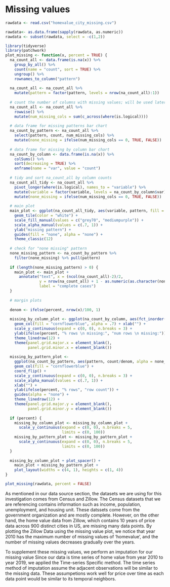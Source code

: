 # Missing values



```r

rawdata <- read.csv("homevalue_city_missing.csv")

rawdata<- as.data.frame(sapply(rawdata, as.numeric))
rawdata <- subset(rawdata, select = -c(1,2))
```


```r
library(tidyverse)
library(patchwork)
plot_missing <- function(x, percent = TRUE) {	
  na_count_all <- data.frame(is.na(x)) %>%	
    group_by_all() %>%	
    count(name = "count", sort = TRUE) %>%	
    ungroup() %>%	
    rownames_to_column("pattern")	
  
  na_count_all <- na_count_all %>% 
    mutate(pattern = factor(pattern, levels = nrow(na_count_all):1))
  
  # count the number of columns with missing values; will be used later to determine if there's a "none missing" pattern	
  na_count_all <- na_count_all %>% 	
    rowwise() %>%	
    mutate(num_missing_cols = sum(c_across(where(is.logical))))	
  
  # data frame for missing patterns bar chart	
  na_count_by_pattern <- na_count_all %>% 	
    select(pattern, count, num_missing_cols) %>% 	
    mutate(none_missing = ifelse(num_missing_cols == 0, TRUE, FALSE))
  
  # data frame for missing by column bar chart	
  na_count_by_column <- data.frame(is.na(x)) %>%	
    colSums() %>% 	
    sort(decreasing = TRUE) %>% 	
    enframe(name = "var", value = "count")	
  
  # tidy and sort na_count_all by column counts	
  na_count_all_tidy <- na_count_all %>% 	
    pivot_longer(where(is.logical), names_to = "variable") %>%	
    mutate(variable = factor(variable, levels = na_count_by_column$var))  %>% 	
    mutate(none_missing = ifelse(num_missing_cols == 0, TRUE, FALSE))	
  
  # main plot
  main_plot <- ggplot(na_count_all_tidy, aes(variable, pattern, fill = factor(value), alpha = none_missing)) +	
    geom_tile(color = "white") +	
    scale_fill_manual(values = c("grey70", "mediumpurple")) +	
    scale_alpha_manual(values = c(.7, 1)) +	
    ylab("missing pattern") +	
    guides(fill = "none", alpha = "none") +	
    theme_classic(12)	
  
  # check for "none missing" pattern
  none_missing_pattern <- na_count_by_pattern %>%
    filter(none_missing) %>% pull(pattern)
  
  if (length(none_missing_pattern) > 0) {	
    main_plot <- main_plot +	
      annotate("text", x = (ncol(na_count_all)-2)/2,	
               y = nrow(na_count_all) + 1 - as.numeric(as.character(none_missing_pattern)),	
               label = "complete cases")	
  }	
  
  # margin plots
  
  denom <- ifelse(percent, nrow(x)/100, 1)
  
  missing_by_column_plot <- ggplot(na_count_by_column, aes(fct_inorder(var), count/denom)) +	
    geom_col(fill = "cornflowerblue", alpha = .7) + xlab("") +	
    scale_y_continuous(expand = c(0, 0), n.breaks = 3) +	
    ylab(ifelse(percent, "% rows \n missing:", "num rows \n missing:")) +	
    theme_linedraw(12) + 	
    theme(panel.grid.major.x = element_blank(),	
          panel.grid.minor.x = element_blank())	
  
  missing_by_pattern_plot <- 
    ggplot(na_count_by_pattern, aes(pattern, count/denom, alpha = none_missing)) +
    geom_col(fill = "cornflowerblue") +
    coord_flip() +
    scale_y_continuous(expand = c(0, 0), n.breaks = 3) +
    scale_alpha_manual(values = c(.7, 1)) +
    xlab("") +
    ylab(ifelse(percent, "% rows", "row count")) +
    guides(alpha = "none") +
    theme_linedraw(12) +
    theme(panel.grid.major.y = element_blank(), 
          panel.grid.minor.y = element_blank())
  
  if (percent) {	
    missing_by_column_plot <- missing_by_column_plot +
      scale_y_continuous(expand = c(0, 0), n.breaks = 5,
                         limits = c(0, 100))	
    missing_by_pattern_plot <- missing_by_pattern_plot +
      scale_y_continuous(expand = c(0, 0), n.breaks = 5,
                         limits = c(0, 100))	
  }	
  
  missing_by_column_plot + plot_spacer() + 	
    main_plot + missing_by_pattern_plot + 	
    plot_layout(widths = c(4, 1), heights = c(1, 4))
}

```

```r
plot_missing(rawdata, percent = FALSE)
```

As mentioned in our data source section, the datasets we are using for this investigation comes from Census and Zillow. The Census datasets that we are referencing contains information such as income, population, unemployment, and housing unit. These datssets come from the government organization and are mostly complete. However, on the other hand, the home value data from Zillow, which contains 10 years of price data across 900 distinct cities in US, are missing many data points. By plotting the Zillow Data using the missing value plot, we notice that year 2010 has the maximum number of missing values of 'homevalue', and the number of missing values decreases gradually over the years. 


To supplement these missing values, we perform an imputation for our missing value Since our data is time series of home value from year 2010 to year 2019, we applied the Time-series Specific method. The time series method of imputation assume the adjacent observations will be similar to the missing data. These assumpetions work well for price over time as each data point would be similar to its temporal neighbors.

